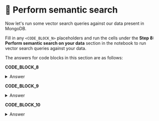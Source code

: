# 👐 Perform semantic search

Now let's run some vector search queries against our data present in MongoDB.

Fill in any `<CODE_BLOCK_N>` placeholders and run the cells under the **Step 8: Perform semantic search on your data** section in the notebook to run vector search queries against your data.

The answers for code blocks in this section are as follows:

**CODE_BLOCK_8**

<details>
<summary>Answer</summary>
<div>
```python
get_embedding(user_query)
```
</div>
</details>

**CODE_BLOCK_9**

<details>
<summary>Answer</summary>
<div>
```python
[
    {
        "$vectorSearch": {
            "index": ATLAS_VECTOR_SEARCH_INDEX_NAME,
            "queryVector": query_embedding,
            "path": "embedding",
            "numCandidates": 150,
            "limit": 5,
        }
    },
    {
        "$project": {
            "_id": 0,
            "body": 1,
            "score": {"$meta": "vectorSearchScore"}
        }
    }
]
```
</div>
</details>

**CODE_BLOCK_10**

<details>
<summary>Answer</summary>
<div>
```python
collection.aggregate(pipeline)
```
</div>
</details>